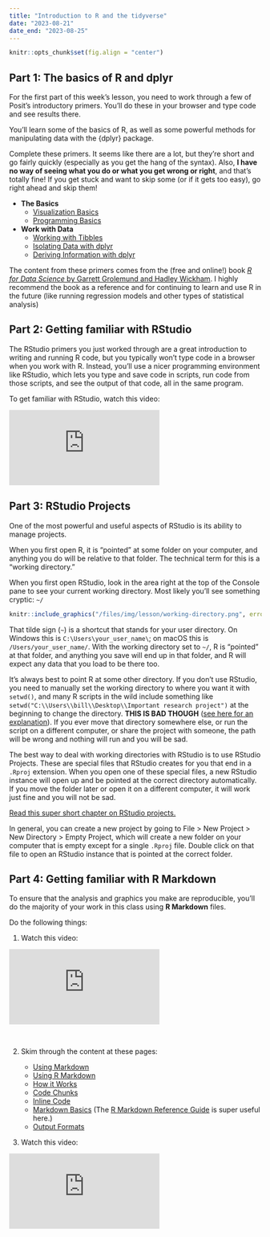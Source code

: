 ```yaml
---
title: "Introduction to R and the tidyverse"
date: "2023-08-21"
date_end: "2023-08-25"
---
```


```r
knitr::opts_chunk$set(fig.align = "center")
```

## Part 1: The basics of R and dplyr

For the first part of this week's lesson, you need to work through a few of Posit's introductory primers. You'll do these in your browser and type code and see results there.

You'll learn some of the basics of R, as well as some powerful methods for manipulating data with the {dplyr} package. 

Complete these primers. It seems like there are a lot, but they're short and go fairly quickly (especially as you get the hang of the syntax). Also, **I have no way of seeing what you do or what you get wrong or right**, and that's totally fine! If you get stuck and want to skip some (or if it gets too easy), go right ahead and skip them!

- **The Basics**
	- [Visualization Basics](https://posit.cloud/learn/primers/1.1)
	- [Programming Basics](https://posit.cloud/learn/primers/1.2)
- **Work with Data**
	- [Working with Tibbles](https://posit.cloud/learn/primers/2.1)
	- [Isolating Data with dplyr](https://posit.cloud/learn/primers/2.2)
	- [Deriving Information with dplyr](https://posit.cloud/learn/primers/2.3)

The content from these primers comes from the (free and online!) book [*R for Data Science* by Garrett Grolemund and Hadley Wickham](https://r4ds.had.co.nz/). I highly recommend the book as a reference and for continuing to learn and use R in the future (like running regression models and other types of statistical analysis)


## Part 2: Getting familiar with RStudio

The RStudio primers you just worked through are a great introduction to writing and running R code, but you typically won't type code in a browser when you work with R. Instead, you'll use a nicer programming environment like RStudio, which lets you type and save code in scripts, run code from those scripts, and see the output of that code, all in the same program.

To get familiar with RStudio, watch this video: 

<div class="ratio ratio-16x9">
<iframe src="https://www.youtube.com/embed/cnQ-v1UUWyE" allow="accelerometer; autoplay; encrypted-media; gyroscope; picture-in-picture" allowfullscreen="" frameborder="0"></iframe>
</div>


## Part 3: RStudio Projects

One of the most powerful and useful aspects of RStudio is its ability to manage projects. 

When you first open R, it is "pointed" at some folder on your computer, and anything you do will be relative to that folder. The technical term for this is a "working directory."

When you first open RStudio, look in the area right at the top of the Console pane to see your current working directory. Most likely you'll see something cryptic: `~/`

```r
knitr::include_graphics("/files/img/lesson/working-directory.png", error = FALSE)
```

That tilde sign (`~`) is a shortcut that stands for your user directory. On Windows this is `C:\Users\your_user_name\`; on macOS this is `/Users/your_user_name/`. With the working directory set to `~/`, R is "pointed" at that folder, and anything you save will end up in that folder, and R will expect any data that you load to be there too.

It's always best to point R at some other directory. If you don't use RStudio, you need to manually set the working directory to where you want it with `setwd()`, and many R scripts in the wild include something like `setwd("C:\\Users\\bill\\Desktop\\Important research project")` at the beginning to change the directory. **THIS IS BAD THOUGH** ([see here for an explanation](https://www.tidyverse.org/blog/2017/12/workflow-vs-script/)). If you ever move that directory somewhere else, or run the script on a different computer, or share the project with someone, the path will be wrong and nothing will run and you will be sad.

The best way to deal with working directories with RStudio is to use RStudio Projects. These are special files that RStudio creates for you that end in a `.Rproj` extension. When you open one of these special files, a new RStudio instance will open up and be pointed at the correct directory automatically. If you move the folder later or open it on a different computer, it will work just fine and you will not be sad.

[Read this super short chapter on RStudio projects.](https://r4ds.had.co.nz/workflow-projects.html)

In general, you can create a new project by going to File > New Project > New Directory > Empty Project, which will create a new folder on your computer that is empty except for a single `.Rproj` file. Double click on that file to open an RStudio instance that is pointed at the correct folder.


## Part 4: Getting familiar with R Markdown

To ensure that the analysis and graphics you make are reproducible, you'll do the majority of your work in this class using **R Markdown** files.

Do the following things: 

1. Watch this video:

<div class="ratio ratio-16x9">
<iframe src="https://player.vimeo.com/video/178485416?color=428bca" allow="accelerometer; autoplay; encrypted-media; gyroscope; picture-in-picture" allowfullscreen="" frameborder="0"></iframe>
</div>

&nbsp;

2. Skim through the content at these pages:

   - [Using Markdown](/resource/markdown.qmd)
   - [Using R Markdown](/resource/rmarkdown.qmd)
   - [How it Works](http://rmarkdown.rstudio.com/lesson-2.html)
   - [Code Chunks](http://rmarkdown.rstudio.com/lesson-3.html)
   - [Inline Code](http://rmarkdown.rstudio.com/lesson-4.html)
   - [Markdown Basics](http://rmarkdown.rstudio.com/lesson-8.html) (The [R Markdown Reference Guide](https://www.rstudio.com/wp-content/uploads/2015/03/rmarkdown-reference.pdf) is super useful here.)
   - [Output Formats](http://rmarkdown.rstudio.com/lesson-9.html)

3. Watch this video:

<div class="ratio ratio-16x9">
<iframe src="https://www.youtube.com/embed/fT5xI1cmE2c" allow="accelerometer; autoplay; encrypted-media; gyroscope; picture-in-picture" allowfullscreen="" frameborder="0"></iframe>
</div>
